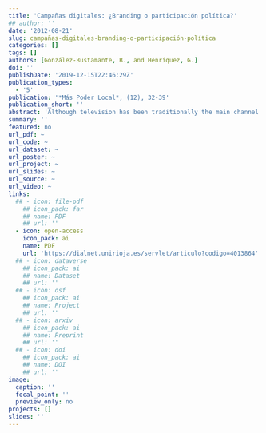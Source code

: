 ```yaml
---
title: 'Campañas digitales: ¿Branding o participación política?'
## author: ''
date: '2012-08-21'
slug: campañas-digitales-branding-o-participación-política
categories: []
tags: []
authors: [González-Bustamante, B., and Henríquez, G.]
doi: ''
publishDate: '2019-12-15T22:46:29Z'
publication_types:
  - '5'
publication: '*Más Poder Local*, (12), 32-39'
publication_short: ''
abstract: 'Although television has been traditionally the main channel of mass communication between candidates and electors, social media has emerged as a new channel, becoming a relevant platform where a dynamic flux of information is shared by electors and candidates. The role of social media can be considered from a classical perspective, in other words, as a tool or asset to be managed. Or, it can also be viewed as a new dimension of development that encourages political participation. Considering the Barack Obama’s 2007-2008 presidential campaign established an opening point in the use of new technologies of information and Internet in electoral campaigning throughout the world, the main objective of our work is to evaluate the role of social media in the last Chilean presidential campaign.'
summary: ''
featured: no
url_pdf: ~
url_code: ~
url_dataset: ~
url_poster: ~
url_project: ~
url_slides: ~
url_source: ~
url_video: ~
links:
  ## - icon: file-pdf
    ## icon_pack: far
    ## name: PDF
    ## url: ''
  - icon: open-access 
    icon_pack: ai
    name: PDF
    url: 'https://dialnet.unirioja.es/servlet/articulo?codigo=4013864'
  ## - icon: dataverse
    ## icon_pack: ai
    ## name: Dataset
    ## url: ''
  ## - icon: osf
    ## icon_pack: ai
    ## name: Project
    ## url: ''
  ## - icon: arxiv
    ## icon_pack: ai
    ## name: Preprint
    ## url: ''
  ## - icon: doi
    ## icon_pack: ai
    ## name: DOI
    ## url: ''
image:
  caption: ''
  focal_point: ''
  preview_only: no
projects: []
slides: ''
---
```

